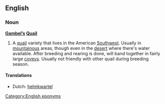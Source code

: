 ==English==

===Noun===
'''[[Gambel]][['s|’s]] [[Quail]]'''

# A [[quail]] variety that lives in the American [[Southwest]].  Usually in [[mountainous]] areas, though  even in the [[desert]] where there's water available.  After breeding and rearing is done, will band together in fairly large [[covey]]s. Usually not friendly with other quail during breeding season.

====Translations====
*Dutch: [[helmkwartel]]

[[Category:English eponyms]]